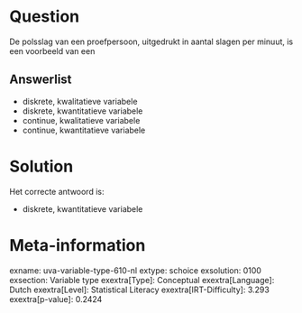 Question
========

De polsslag van een proefpersoon, uitgedrukt in aantal slagen per
minuut, is een voorbeeld van een

Answerlist
----------

* diskrete, kwalitatieve variabele
* diskrete, kwantitatieve variabele
* continue, kwalitatieve variabele
* continue, kwantitatieve variabele

Solution
========

Het correcte antwoord is: 

* diskrete, kwantitatieve variabele

Meta-information
================
exname: uva-variable-type-610-nl
extype: schoice
exsolution: 0100
exsection: Variable type
exextra[Type]: Conceptual
exextra[Language]: Dutch
exextra[Level]: Statistical Literacy
exextra[IRT-Difficulty]: 3.293
exextra[p-value]: 0.2424
